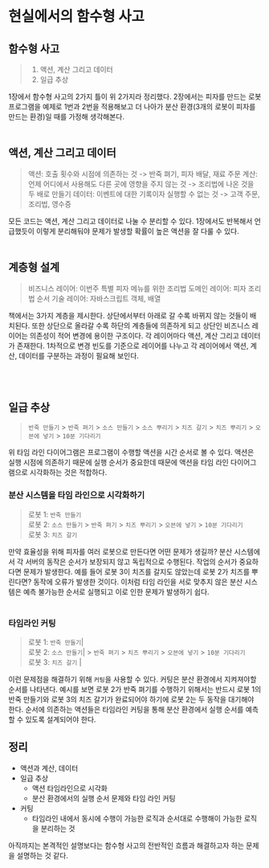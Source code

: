 # 현실에서의 함수형 사고

## 함수형 사고
> 1. 액션, 계산 그리고 데이터
> 2. 일급 추상

1장에서 함수형 사고의 2가지 틀이 위 2가지라 정리했다. 2장에서는 피자를 만드는 로봇 프로그램을 예제로 1번과 2번을 적용해보고 더 나아가 분산 환경(3개의 로봇이 피자를 만드는 환경)일 때를 가정해 생각해본다.
<br></br>

## 액션, 계산 그리고 데이터
> 액션: 호출 횟수와 시점에 의존하는 것 -> 반죽 펴기, 피자 배달, 재료 주문
> 계산: 언제 어디에서 사용해도 다른 곳에 영향을 주지 않는 것 -> 조리법에 나온 것을 두 배로 만들기
> 데이터: 이벤트에 대한 기록이자 실행할 수 없는 것 -> 고객 주문, 조리법, 영수증

모든 코드는 액션, 계산 그리고 데이터로 나눌 수 분리할 수 있다. 1장에서도 반복해서 언급했듯이 이렇게 분리해둬야 문제가 발생할 확률이 높은 액션을 잘 다룰 수 있다.
<br></br>
## 계층형 설계
> 비즈니스 레이어: 이번주 특별 피자 메뉴를 위한 조리법
> 도메인 레이어: 피자 조리법 순서
> 기술 레이어: 자바스크립트 객체, 배열

책에서는 3가지 계층을 제시한다. 상단에서부터 아래로 갈 수록 바뀌지 않는 것들이 배치된다. 또한 상단으로 올라갈 수록 하단의 계층들에 의존하게 되고 상단인 비즈니스 레이어는 의존성이 적어 변경에 용이한 구조이다. 
각 레이어마다 액션, 계산 그리고 데이터가 존재한다. 1차적으로 변경 빈도를 기준으로 레이어를 나누고 각 레이어에서 액션, 계산, 데이터를 구분하는 과정이 필요해 보인다.

<br></br>
## 일급 추상
 > `반죽 만들기` > `반죽 펴기` > `소스 만들기` > `소스 뿌리기` > `치즈 갈기` > `치즈 뿌리기` > `오븐에 넣기` > `10분 기다리기`
 
위 타임 라인 다이어그램은 프로그램이 수행할 액션을 시간 순서로 볼 수 있다. 액션은 실행 시점에 의존하기 때문에 실행 순서가 중요한데 때문에 액션을 타임 라인 다이어그램으로 시각화하는 것은 적합하다. 

### 분산 시스템을 타임 라인으로 시각화하기 
> 로봇 1: `반죽 만들기`  
> 로봇 2: `소스 만들기` > `반죽 펴기` > `치즈 뿌리기` > `오븐에 넣기` > `10분 기다리기`  
> 로봇 3: `치즈 갈기`

만약 효율성을 위해 피자를 여러 로봇으로 만든다면 어떤 문제가 생길까? 
분산 시스템에서 각 서버의 동작은 순서가 보장되지 않고 독립적으로 수행된다. 작업의 순서가 중요하다면 문제가 발생한다. 예를 들어 로봇 3이 치즈를 갈지도 않았는데 로봇 2가 치즈를 뿌린다면? 동작에 오류가 발생한 것이다.
이처럼 타임 라인을 서로 맞추지 않은 분산 시스템은 예측 불가능한 순서로 실행되고 이로 인한 문제가 발생하기 쉽다.
<br></br>

### 타임라인 커팅
> 로봇 1: `반죽 만들기`|  
> 로봇 2: `소스 만들기`| > `반죽 펴기` > `치즈 뿌리기` > `오븐에 넣기` > `10분 기다리기`  
> 로봇 3: `치즈 갈기` | 

이런 문제점을 해결하기 위해 `커팅`을 사용할 수 있다. 커팅은 분산 환경에서 지켜져야할 순서를 나타낸다. 
예시를 보면 로봇 2가 반죽 펴기를 수행하기 위해서는 반드시 로봇 1의 반죽 만들기와 로봇 3의 치즈 갈기가 완료되어야 하기에 로봇 2는 두 동작을 대기해야 한다.
순서에 의존하는 액션들은 타임라인 커팅을 통해 분산 환경에서 실행 순서를 예측할 수 있도록 설계되어야 한다.


## 정리
- 액션과 계산, 데이터
- 일급 추상
    - 액션 타임라인으로 시각화
    - 분산 환경에서의 실행 순서 문제와 타임 라인 커팅
- 커팅
    - 타임라인 내에서 동시에 수행이 가능한 로직과 순서대로 수행해이 가능한 로직을 분리하는 것

아직까지는 본격적인 설명보다는 함수형 사고의 전반적인 흐름과 해결하고자 하는 문제을 설명하는 것 같다.